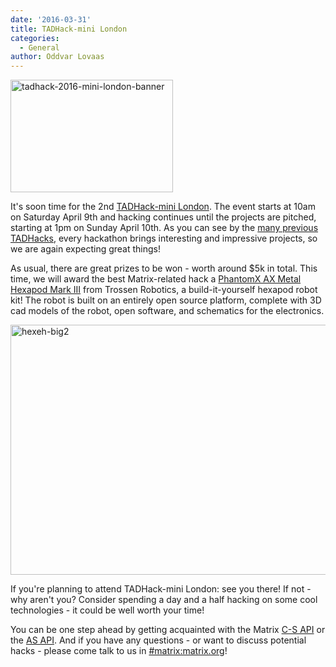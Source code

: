 ```yaml
---
date: '2016-03-31'
title: TADHack-mini London
categories:
  - General
author: Oddvar Lovaas
---
```


<img src="https://matrix.org/blog/wp-content/uploads/2016/03/tadhack-2016-mini-london-banner.png" alt="tadhack-2016-mini-london-banner" width="260" height="180" class="alignright size-full wp-image-1589" />

It's soon time for the 2nd <a href="http://tadhack.com/2016/mini-london/">TADHack-mini London</a>. The event starts at 10am on Saturday April 9th and hacking continues until the projects are pitched, starting at 1pm on Sunday April 10th. As you can see by the <a href="https://matrix.org/blog/posts/?s=tadhack">many previous TADHacks</a>, every hackathon brings interesting and impressive projects, so we are again expecting great things! 

As usual, there are great prizes to be won - worth around $5k in total. This time, we will award the best Matrix-related hack a <a href="http://www.trossenrobotics.com/phantomx-ax-hexapod.aspx">PhantomX AX Metal Hexapod Mark III</a> from Trossen Robotics, a build-it-yourself hexapod robot kit! The robot is built on an entirely open source platform, complete with 3D cad models of the robot, open software, and schematics for the electronics.

<img src="https://matrix.org/blog/wp-content/uploads/2016/03/hexeh-big2.jpg" alt="hexeh-big2" width="577" height="400" class="aligncenter size-full wp-image-1591" />

If you're planning to attend TADHack-mini London: see you there! If not - why aren't you? Consider spending a day and a half hacking on some cool technologies - it could be well worth your time! 

You can be one step ahead by getting acquainted with the Matrix <a href="http://matrix.org/docs/spec/r0.0.1/client_server.html">C-S API</a> or the <a href="http://matrix.org/docs/spec/r0.0.1/application_service.html">AS API</a>. And if you have any questions - or want to discuss potential hacks - please come talk to us in <a href="https://vector.im/beta/#/room/#matrix:matrix.org">#matrix:matrix.org</a>!